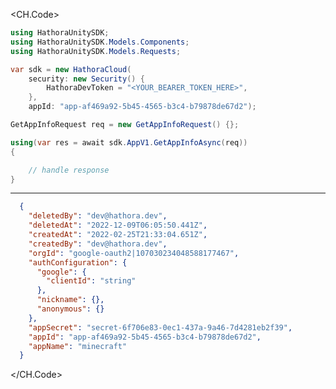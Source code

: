 
<CH.Code>
```csharp GetAppInfo.cs
using HathoraUnitySDK;
using HathoraUnitySDK.Models.Components;
using HathoraUnitySDK.Models.Requests;

var sdk = new HathoraCloud(
    security: new Security() {
        HathoraDevToken = "<YOUR_BEARER_TOKEN_HERE>",
    },
    appId: "app-af469a92-5b45-4565-b3c4-b79878de67d2");

GetAppInfoRequest req = new GetAppInfoRequest() {};

using(var res = await sdk.AppV1.GetAppInfoAsync(req))
{

    // handle response
}
```
---

```json Example Response
  {
    "deletedBy": "dev@hathora.dev",
    "deletedAt": "2022-12-09T06:05:50.441Z",
    "createdAt": "2022-02-25T21:33:04.651Z",
    "createdBy": "dev@hathora.dev",
    "orgId": "google-oauth2|107030234048588177467",
    "authConfiguration": {
      "google": {
        "clientId": "string"
      },
      "nickname": {},
      "anonymous": {}
    },
    "appSecret": "secret-6f706e83-0ec1-437a-9a46-7d4281eb2f39",
    "appId": "app-af469a92-5b45-4565-b3c4-b79878de67d2",
    "appName": "minecraft"
  }
```
</CH.Code>
